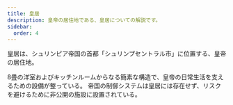 ```yaml
---
title: 皇居
description: 皇帝の居住地である、皇居についての解説です。
sidebar:
  order: 4
---
```


皇居は、シュリンピア帝国の首都「シュリンプセントラル市」に位置する、皇帝の居住地。

8畳の洋室およびキッチンルームからなる簡素な構造で、皇帝の日常生活を支えるための設備が整っている。
帝国の制御システムは皇居には存在せず、リスクを避けるために非公開の施設に設置されている。
